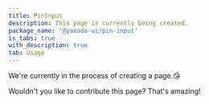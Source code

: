 ```yaml
---
title: PinInput
description: This page is currently being created.
package_name: '@yamada-ui/pin-input'
is_tabs: true
with_description: true
tab: Usage
---
```


We're currently in the process of creating a page.😘

Wouldn't you like to contribute this page? That's amazing!
